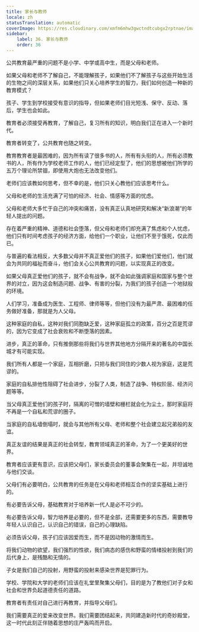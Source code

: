 ```yaml
---
title: 家长与教师
locale: zh
statusTranslation: automatic
coverImage: https://res.cloudinary.com/xmfm6mhw3gwctndtcubgx2rptnae/image/upload/v1740337243/small_cover_educacion_fundamental_a051170f1c.webp
sidebar:
    label: 36. 家长与教师
    order: 36
---
```

公共教育最严重的问题不是小学、中学或高中生，而是父母和老师。

如果父母和老师不了解自己，不能理解孩子，如果他们不了解孩子与这些开始生活的生物之间的深层关系，如果他们只关心培养学生的智力，我们如何创造一种新的教育模式？

孩子、学生到学校接受有意识的指导，但如果老师们目光短浅、保守、反动、落后，学生也会如此。

教育者必须接受再教育，了解自己，复习所有的知识，明白我们正在进入一个新时代。

教育者转变了，公共教育也随之转变。

教育教育者是最困难的，因为所有读了很多书的人，所有有头衔的人，所有必须教书的人，所有作为学校老师工作的人，他们已经定型了，他们的思想被他们所学的五万个理论所禁锢，即使用大炮也无法改变他们。

老师们应该教如何思考，但不幸的是，他们只关心教他们应该思考什么。

父母和老师的生活充满了可怕的经济、社会、情感等方面的忧虑。

父母和老师大多忙于自己的冲突和痛苦，没有真正认真地研究和解决“新浪潮”的年轻人提出的问题。

存在着严重的精神、道德和社会堕落，但父母和老师们却充满了焦虑和个人忧虑，他们只有时间考虑孩子的经济方面，给他们一个职业，让他们不至于饿死，仅此而已。

与普遍的看法相反，大多数父母并不真正爱他们的孩子，如果他们爱他们，他们就会为共同的福祉而奋斗，他们会关心公共教育的问题，以实现真正的改变。

如果父母真正爱他们的孩子，就不会有战争，就不会如此强调家庭和国家与整个世界的对立，因为这会制造问题、战争、有害的分裂，为我们的孩子创造一个地狱般的环境。

人们学习，准备成为医生、工程师、律师等等，但他们没有为最严肃、最困难的任务做好准备，那就是为人父母。

这种家庭的自私，这种对我们同胞缺乏爱，这种家庭孤立的政策，百分之百是荒谬的，因为它变成了社会衰败和不断堕落的因素。

进步，真正的革命，只有推倒那些将我们与世界其他地方分隔开来的著名的中国长城才有可能实现。

我们所有人都是一个家庭，互相折磨，只把与我们同住的少数人视为家庭，这是荒谬的。

家庭的自私排他性阻碍了社会进步，分裂了人类，制造了战争、特权阶层、经济问题等等。

当父母真正爱他们的孩子时，隔离的可憎的墙壁和栅栏就会化为尘土，那时家庭将不再是一个自私和荒谬的圈子。

当家庭的自私墙倒塌时，就会与其他所有父母、老师和整个社会建立起兄弟般的友谊。

真正友谊的结果是真正的社会转型，教育领域真正的革命，为了一个更美好的世界。

教育者应该更有意识，应该把父母们，家长委员会的董事会聚集在一起，并坦诚地与他们交谈。

父母们有必要明白，公共教育的任务是在父母和老师相互合作的坚实基础上进行的。

有必要告诉父母，基础教育对于培养新一代人是必不可少的。

有必要告诉父母，智力培养是必要的，但不是全部，还需要更多的东西，需要教导年轻人认识自己，认识自己的错误，自己的心理缺陷。

必须告诉父母，孩子们应该因爱而生，而不是因动物的激情而生。

将我们动物的欲望，我们强烈的性欲，我们病态的感伤和野蛮的情绪投射到我们的后代身上，是残酷和无情的。

子女是我们自己的投射，用野蛮的投射来感染世界是犯罪行为。

学校、学院和大学的老师们应该在礼堂里聚集父母们，目的是为了教他们对子女和社会和世界负起道德责任的道路。

教育者有责任对自己进行再教育，并指导父母们。

我们需要真正的爱来改变世界。我们需要团结起来，共同建造新时代的奇妙殿堂，这一时代此刻正伴随着思想的庄严轰鸣而开启。

